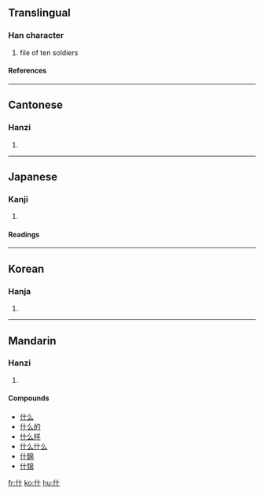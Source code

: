 ==Translingual==
===Han character===
{{Han char|rad=人|as=02|sn=4|four=2420<sub>0</sub>|canj=人十 (OJ)}}
# file of ten soldiers
====References====
{{Han ref|kx=0091.060|dkj=00348|dj=0192.060|hdz=10108.020|uh=4EC0|ud=20160|bh=A4B0|bd=42160}}
----
==Cantonese==
===Hanzi===
{{yue-hanzi|jyut=|y=sap6, sam6 jaap6}}
# {{defn|Cantonese}}
----
==Japanese==
===Kanji===
{{ja-kanji|grade=|rs=人02}}
# {{defn|Japanese}}
====Readings====
{{ja-readings|on=[[しゅう]] (shū), [[じゅう]] (jū)|kun=[[くみ]] (kumi), [[とお]] (too), [[まじる]] (majiru)}}
----
==Korean==
===Hanja===
{{ko-hanja|hangeul=십, 집|rv=sip, jip|mr=sip, chip}}
# {{defn|Korean}}
----
==Mandarin==
===Hanzi===
{{cmn-hanzi|pin=shén (shen2), shí (shi2)|wg=shen<sup>2</sup>, shih<sup>2</sup>|y=}}
# {{defn|Mandarin}}

====Compounds====
*[[什么]]
*[[什么的]]
*[[什么样]]
*[[什么什么]]
*[[什錦]]
*[[什锦]]

[[fr:什]]
[[ko:什]]
[[hu:什]]